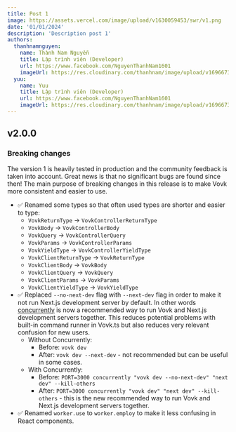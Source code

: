 ```yaml
---
title: Post 1
image: https://assets.vercel.com/image/upload/v1630059453/swr/v1.png
date: '01/01/2024'
description: 'Description post 1'
authors:
  thanhnamnguyen:
    name: Thành Nam Nguyễn
    title: Lập trình viên (Developer)
    url: https://www.facebook.com/NguyenThanhNam1601
    imageUrl: https://res.cloudinary.com/thanhnam/image/upload/v1696673670/thanhnamnguyen.dev/about-me/avt-lyoko_rdtigq.jpg
  yuu:
    name: Yuu
    title: Lập trình viên (Developer)
    url: https://www.facebook.com/NguyenThanhNam1601
    imageUrl: https://res.cloudinary.com/thanhnam/image/upload/v1696673670/thanhnamnguyen.dev/about-me/avt-lyoko_rdtigq.jpg
---
```


## v2.0.0
 
### Breaking changes

The version 1 is heavily tested in production and the community feedback is taken into account. Great news is that no significant bugs are found since then! The main purpose of breaking changes in this release is to make Vovk more consistent and easier to use.

- ✅ Renamed some types so that often used types are shorter and easier to type:
    - `VovkReturnType` -> `VovkControllerReturnType`
    - `VovkBody` -> `VovkControllerBody`
    - `VovkQuery` -> `VovkControllerQuery`
    - `VovkParams` -> `VovkControllerParams`
    - `VovkYieldType` -> `VovkControllerYieldType`
    - `VovkClientReturnType` -> `VovkReturnType`
    - `VovkClientBody` -> `VovkBody`
    - `VovkClientQuery` -> `VovkQuery`
    - `VovkClientParams` -> `VovkParams`
    - `VovkClientYieldType` -> `VovkYieldType`
- ✅ Replaced `--no-next-dev` flag with `--next-dev` flag in order to make it not run Next.js development server by default. In other words [concurrently](https://www.npmjs.com/package/concurrently) is now a recommended way to run Vovk and Next.js development servers together. This reduces potential problems with built-in command runner in Vovk.ts but also reduces very relevant confusion for new users.
    - Without Concurrently:
        - Before: `vovk dev`
        - After: `vovk dev --next-dev` - not recommended but can be useful in some cases.
    - With Concurrently:
        - Before: `PORT=3000 concurrently "vovk dev --no-next-dev" "next dev" --kill-others`
        - After: `PORT=3000 concurrently "vovk dev" "next dev" --kill-others` - this is the new recommended way to run Vovk and Next.js development servers together.
- ✅ Renamed `worker.use` to `worker.employ` to make it less confusing in React components.